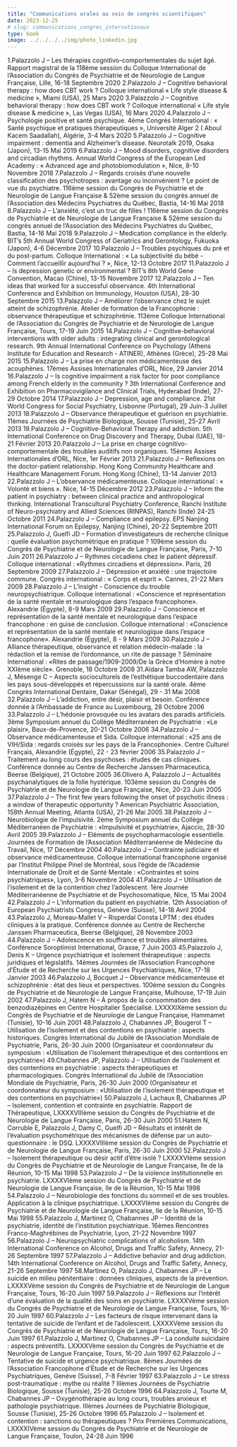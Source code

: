 ```yaml
---
title: "Communications orales au sein de congrès scientifiques"
date: 2023-12-25
# slug: communications_congres_internationaux  
type: book
image: ../../../../img/photo_linkedin.jpg
---
```


1.Palazzolo J – Les thérapies cognitivo-comportementales du sujet âgé. Rapport magistral de la 118ème
session du Colloque International de l’Association du Congrès de Psychiatrie et de Neurologie de
Langue Française, Lille, 16-18 Septembre 2020
2.Palazzolo J – Cognitive behavioral therapy : how does CBT work ? Colloque international « Life style
disease & medicine », Miami (USA), 25 Mars 2020
3.Palazzolo J – Cognitive behavioral therapy : how does CBT work ? Colloque international « Life style
disease & medicine », Las Vegas (USA), 16 Mars 2020
4.Palazzolo J – Psychologie positive et santé psychique. 4ème Congrès International : « Santé psychique et
pratiques thérapeutiques », Université Alger 2 ( Aboul Kacem Saadallah), Algérie, 3-4 Mars 2020
5.Palazzolo J – Cognitive impairment : dementia and Alzheimer's disease. Neurotalk 2019, Osaka (Japon),
13-15 Mai 2019
6.Palazzolo J – Mood disorders, cognitive disorders and circadian rhythms. Annual World Congress of the
European Led Academy : « Advanced age and photobiomodulation », Nice, 8-10 Novembre 2018
7.Palazzolo J – Regards croisés d’une nouvelle classification des psychotropes : avantage ou
inconvénient ? Le point de vue du psychiatre. 116ème session du Congrès de Psychiatrie et de
Neurologie de Langue Française & 52ème session du congrès annuel de l’Association des Médecins
Psychiatres du Québec, Bastia, 14-16 Mai 2018
8.Palazzolo J – L’anxiété, c’est un truc de filles ! 116ème session du Congrès de Psychiatrie et de Neurologie
de Langue Française & 52ème session du congrès annuel de l’Association des Médecins Psychiatres
du Québec, Bastia, 14-16 Mai 2018
9.Palazzolo J – Medication compliance in the elderly. BIT’s 5th Annual World Congress of Geriatrics and
Gerontology, Fukuoka (Japon), 4-6 Décembre 2017
10.Palazzolo J – Troubles psychiques du pré et du post-partum. Colloque International : « La subjectivité du
bébé - Comment l’accueillir aujourd’hui ? », Nice, 12-13 Octobre 2017
11.Palazzolo J – Is depression genetic or environmental ? BIT's 8th World Gene Convention, Macao (Chine),
13-15 Novembre 2017
12.Palazzolo J – Ten ideas that worked for a successful observance. 4th International Conference and
Exhibition on Immunology, Houston (USA), 28-30 Septembre 2015
13.Palazzolo J – Améliorer l’observance chez le sujet atteint de schizophrénie. Atelier de formation de la
Francophonie : observance thérapeutique et schizophrénie. 113ème Colloque International de
l’Association du Congrès de Psychiatrie et de Neurologie de Langue Française, Tours, 17-19 Juin
2015
14.Palazzolo J – Cognitive-behavioral interventions with older adults : integrating clinical and gerontological
research. 9th Annual International Conference on Psychology (Athens Institute for Education and
Research - ATINER), Athènes (Grèce), 25-28 Mai 2015
15.Palazzolo J – La prise en charge non médicamenteuse des acouphènes. 17èmes Assises Internationales
d’ORL, Nice, 29 Janvier 2014
16.Palazzolo J – Is cognitive impairment a risk factor for poor compliance among French elderly in the
community ? 3th International Conference and Exhibition on Pharmacovigilance and Clinical Trials,
Hyderabad (Inde), 27-29 Octobre 2014
17.Palazzolo J – Depression, age and compliance. 21st World Congress for Social Psychiatry, Lisbonne
(Portugal), 29 Juin-3 Juillet 2013
18.Palazzolo J – Observance thérapeutique et guérison en psychiatrie. 11èmes Journées de Psychiatrie
Biologique, Sousse (Tunisie), 25-27 Avril 2013
19.Palazzolo J – Cognitive-Behavioral Therapy and addiction. 5th International Conference on Drug
Discovery and Therapy, Dubai (UAE), 18-21 Février 2013
20.Palazzolo J – La prise en charge cognitivo-comportementale des troubles auditifs non organiques. 15èmes
Assises Internationales d’ORL, Nice, 1er Février 2013
21.Palazzolo J – Reflexions on the doctor-patient relationship. Hong Kong Community Healthcare and
Healthcare Management Forum. Hong Kong (Chine), 13-14 Janvier 2013
22.Palazzolo J – L’observance médicamenteuse. Colloque international : « Volonté et biens ». Nice, 14-15
Décembre 2012
23.Palazzolo J – Inform the patient in psychiatry : between clinical practice and anthropological thinking.
International Transcultural Psychiatry Conference, Ranchi Institute of Neuro-psychiatry and Allied
Sciences (RINPAS), Ranchi (Inde) 24-25 Octobre 2011
24.Palazzolo J – Compliance and epilepsy. EPS Nanjing International Forum on Epilepsy, Nanjing (Chine),
20-22 Septembre 2011
25.Palazzolo J, Guelfi JD – Formation d'investigateurs de recherche clinique : quelle évaluation
psychométrique en pratique ? 109ème session du Congrès de Psychiatrie et de Neurologie de Langue
Française, Paris, 7-10 Juin 2011
26.Palazzolo J – Rythmes circadiens chez le patient dépressif. Colloque international : «Rythmes circadiens
et dépression». Paris, 26 Septembre 2009
27.Palazzolo J – Dépression et anxiété : une trajectoire commune. Congrès international : « Corps et
esprit ». Cannes, 21-22 Mars 2009
28.Palazzolo J – L’insight - Conscience du trouble neuropsychiatrique. Colloque international : «Conscience
et représentation de la santé mentale et neurologique dans l’espace francophone». Alexandrie (Égypte), 8-9 Mars 2009
29.Palazzolo J – Conscience et représentation de la santé mentale et neurologique dans l’espace
francophone : en guise de conclusion. Colloque international : «Conscience et représentation de la
santé mentale et neurologique dans l’espace francophone». Alexandrie (Égypte), 8 - 9 Mars 2009
30.Palazzolo J – Alliance thérapeutique, observance et relation médecin-malade : la rédaction et la remise
de l’ordonnance, un rite de passage ? Séminaire International : «Rites de passage/1909-2009/De la
Grèce d’Homère à notre XXIème siècle». Grenoble, 18 Octobre 2008
31.Aïdara Tamba AW, Palazzolo J, Mésenge C – Aspects socioculturels de l’esthétique buccodentaire
dans les pays sous-développés et répercussions sur la santé orale. 4ème Congrès International
Dentaire, Dakar (Sénégal), 29 - 31 Mai 2008
32.Palazzolo J – L’addiction, entre désir, plaisir et besoin. Conférence donnée à l’Ambassade de France au
Luxembourg, 28 Octobre 2006
33.Palazzolo J – L’hédonie provoquée ou les avatars des paradis artificiels. 3ème Symposium annuel du
Collège Méditerranéen de Psychiatrie : «Le plaisir», Baux-de-Provence, 20-21 Octobre 2006
34.Palazzolo J – Observance médicamenteuse et Sida. Colloque international : «25 ans de VIH/Sida :
regards croisés sur les pays de la Francophonie». Centre Culturel Français, Alexandrie (Égypte), 22 -
23 février 2006
35.Palazzolo J – Traitement au long cours des psychoses : études de cas cliniques. Conférence donnée au
Centre de Recherche Janssen Pharmaceutica, Beerse (Belgique), 21 Octobre 2005
36.Olivero A, Palazzolo J – Actualités psychanalytiques de la folie hystérique. 103ème session du Congrès
de Psychiatrie et de Neurologie de Langue Française, Nice, 20-23 Juin 2005
37.Palazzolo J – The first few years following the onset of psychotic illness : a window of therapeutic
opportunity ? American Psychiatric Association, 158th Annual Meeting, Atlanta (USA), 21-26 Mai 2005
38.Palazzolo J – Neurobiologie de l’impulsivité. 2ème Symposium annuel du Collège Méditerranéen de
Psychiatrie : «Impulsivité et psychiatrie», Ajaccio, 28-30 Avril 2005
39.Palazzolo J – Eléments de psychopharmacologie essentielle. Journées de Formation de l’Association
Méditerranéenne de Médecine du Travail, Nice, 17 Décembre 2004
40.Palazzolo J – Contrainte judiciaire et observance médicamenteuse. Colloque international francophone
organisé par l’Institut Philippe Pinel de Montréal, sous l’égide de l’Académie Internationale de Droit et
de Santé Mentale : «Contraintes et soins psychiatriques», Lyon, 3-6 Novembre 2004
41.Palazzolo J – Utilisation de l’isolement et de la contention chez l’adolescent. 1ère Journée
Méditerranéenne de Psychiatrie et de Psychosomatique, Nice, 15 Mai 2004
42.Palazzolo J – L’information du patient en psychiatrie. 12th Association of European Psychiatrists
Congress, Genève (Suisse), 14-18 Avril 2004
43.Palazzolo J, Moreau-Mallet V – Risperdal Consta LPTM : des études cliniques à la pratique. Conférence
donnée au Centre de Recherche Janssen Pharmaceutica, Beerse (Belgique), 28 Novembre 2003
44.Palazzolo J – Adolescence en souffrance et troubles alimentaires. Conférence Soroptimist International,
Grasse, 7 Juin 2003
45.Palazzolo J, Denis K – Urgence psychiatrique et isolement thérapeutique : aspects juridiques et
législatifs. 14èmes Journées de l’Association Francophone d’Étude et de Recherche sur les Urgences
Psychiatriques, Nice, 17-18 Janvier 2003
46.Palazzolo J, Bocquet J – Observance médicamenteuse et schizophrénie : état des lieux et perspectives.
100ème session du Congrès de Psychiatrie et de Neurologie de Langue Française, Mulhouse, 17-19
Juin 2002
47.Palazzolo J, Hatem N – À propos de la consommation des benzodiazépines en Centre Hospitalier
Spécialisé. LXXXXIXème session du Congrès de Psychiatrie et de Neurologie de Langue Française,
Hammamet (Tunisie), 10-16 Juin 2001
48.Palazzolo J, Chabannes JP, Bougerol T – Utilisation de l’isolement et des contentions en psychiatrie :
aspects historiques. Congrès International du Jubilé de l’Association Mondiale de Psychiatrie, Paris,
26-30 Juin 2000 (Organisateur et coordonnateur du symposium : «Utilisation de l’isolement
thérapeutique et des contentions en psychiatrie»)
49.Chabannes JP, Palazzolo J – Utilisation de l’isolement et des contentions en psychiatrie : aspects
thérapeutiques et pharmacologiques. Congrès International du Jubilé de l’Association Mondiale de
Psychiatrie, Paris, 26-30 Juin 2000 (Organisateur et coordonnateur du symposium : «Utilisation de
l’isolement thérapeutique et des contentions en psychiatrie»)
50.Palazzolo J, Lachaux B, Chabannes JP – Isolement, contention et contrainte en psychiatrie. Rapport
de Thérapeutique, LXXXXVIIIème session du Congrès de Psychiatrie et de Neurologie de Langue
Française, Paris, 26-30 Juin 2000
51.Hatem N, Corruble E, Palazzolo J, Damy C, Guelfi JD – Résultats et intérêt de l'évaluation
psychométrique des mécanismes de défense par un auto-questionnaire : le DSQ. LXXXXVIIIème
session du Congrès de Psychiatrie et de Neurologie de Langue Française, Paris, 26-30 Juin 2000
52.Palazzolo J – Isolement thérapeutique ou désir actif d’être isolé ? LXXXXVIème session du Congrès de
Psychiatrie et de Neurologie de Langue Française, Ile de la Réunion, 10-15 Mai 1998
53.Palazzolo J – De la violence institutionnelle en psychiatrie. LXXXXVIème session du Congrès de
Psychiatrie et de Neurologie de Langue Française, Ile de la Réunion, 10-15 Mai 1998
54.Palazzolo J – Neurobiologie des fonctions du sommeil et de ses troubles. Application à la clinique
psychiatrique. LXXXXVIème session du Congrès de Psychiatrie et de Neurologie de Langue Française,
Ile de la Réunion, 10-15 Mai 1998
55.Palazzolo J, Martinez O, Chabannes JP – Identité de la psychiatrie, identité de l’institution
psychiatrique. 16èmes Rencontres Franco-Maghrébines de Psychiatrie, Lyon, 21-22 Novembre 1997
56.Palazzolo J – Neuropsychiatric complications of alcoholism. 14th International Conference on Alcohol,
Drugs and Traffic Safety, Annecy, 21-26 Septembre 1997
57.Palazzolo J – Addictive behavior and drug addiction. 14th International Conference on Alcohol, Drugs and
Traffic Safety, Annecy, 21-26 Septembre 1997
58.Martinez O, Palazzolo J, Chabannes JP – Le suicide en milieu pénitentiaire : données cliniques,
aspects de la prévention. LXXXXVème session du Congrès de Psychiatrie et de Neurologie de Langue
Française, Tours, 16-20 Juin 1997
59.Palazzolo J – Réflexions sur l’intérêt d’une évaluation de la qualité des soins en psychiatrie. LXXXXVème
session du Congrès de Psychiatrie et de Neurologie de Langue Française, Tours, 16-20 Juin 1997
60.Palazzolo J – Les facteurs de risque intervenant dans la tentative de suicide de l’enfant et de
l’adolescent. LXXXXVème session du Congrès de Psychiatrie et de Neurologie de Langue Française,
Tours, 16-20 Juin 1997
61.Palazzolo J, Martinez O, Chabannes JP – La conduite suicidaire : aspects préventifs. LXXXXVème
session du Congrès de Psychiatrie et de Neurologie de Langue Française, Tours, 16-20 Juin 1997
62.Palazzolo J – Tentative de suicide et urgence psychiatrique. 8èmes Journées de l’Association
Francophone d’Étude et de Recherche sur les Urgences Psychiatriques, Genève (Suisse), 7-8 Février
1997
63.Palazzolo J – Le stress post-traumatique : mythe ou réalité ? IIIèmes Journées de Psychiatrie Biologique,
Sousse (Tunisie), 25-26 Octobre 1996
64.Palazzolo J, Tourte M, Chabannes JP – Oxygénothérapie au long cours, troubles anxieux et pathologie
psychiatrique. IIIèmes Journées de Psychiatrie Biologique, Sousse (Tunisie), 25-26 Octobre 1996
65.Palazzolo J – Isolement et contention : sanctions ou thérapeutiques ? Prix Premières Communications,
LXXXXIVème session du Congrès de Psychiatrie et de Neurologie de Langue Française, Toulon, 24-28
Juin 1996
